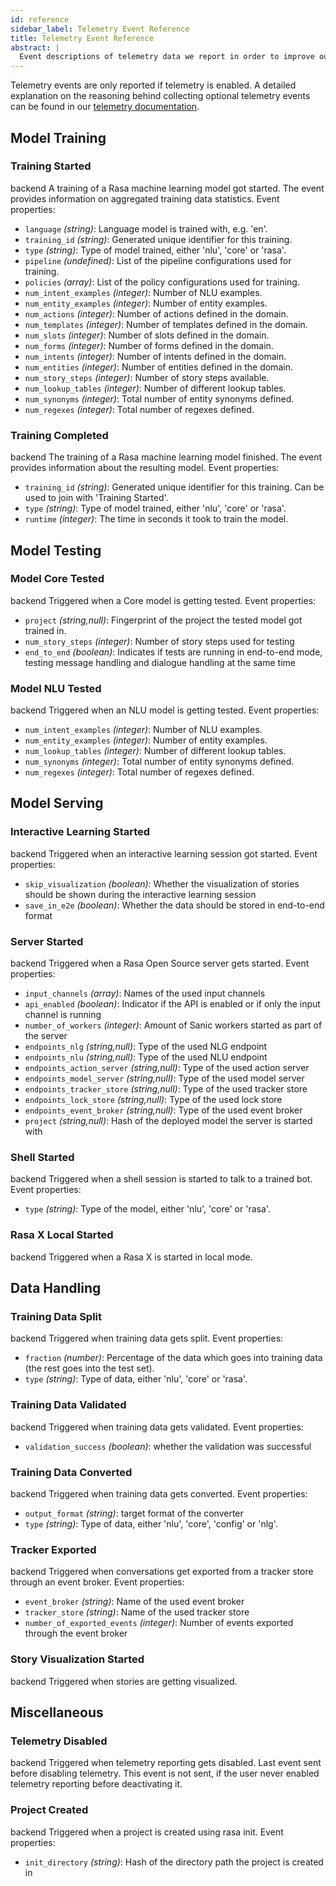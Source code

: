 ```yaml
---
id: reference
sidebar_label: Telemetry Event Reference
title: Telemetry Event Reference
abstract: |
  Event descriptions of telemetry data we report in order to improve our products.
---
```

Telemetry events are only reported if telemetry is enabled. A detailed explanation 
on the reasoning behind collecting optional telemetry events can be found in our 
[telemetry documentation](./telemetry.mdx).



## Model Training

### Training Started
<span class="badge badge--primary">backend</span> A training of a Rasa machine learning model got started. The event provides information on aggregated training data statistics.
Event properties:

- `language` *(string)*: Language model is trained with, e.g. 'en'.
- `training_id` *(string)*: Generated unique identifier for this training.
- `type` *(string)*: Type of model trained, either 'nlu', 'core' or 'rasa'.
- `pipeline` *(undefined)*: List of the pipeline configurations used for training.
- `policies` *(array)*: List of the policy configurations used for training.
- `num_intent_examples` *(integer)*: Number of NLU examples.
- `num_entity_examples` *(integer)*: Number of entity examples.
- `num_actions` *(integer)*: Number of actions defined in the domain.
- `num_templates` *(integer)*: Number of templates defined in the domain.
- `num_slots` *(integer)*: Number of slots defined in the domain.
- `num_forms` *(integer)*: Number of forms defined in the domain.
- `num_intents` *(integer)*: Number of intents defined in the domain.
- `num_entities` *(integer)*: Number of entities defined in the domain.
- `num_story_steps` *(integer)*: Number of story steps available.
- `num_lookup_tables` *(integer)*: Number of different lookup tables.
- `num_synonyms` *(integer)*: Total number of entity synonyms defined.
- `num_regexes` *(integer)*: Total number of regexes defined.



### Training Completed
<span class="badge badge--primary">backend</span> The training of a Rasa machine learning model finished. The event provides information about the resulting model.
Event properties:

- `training_id` *(string)*: Generated unique identifier for this training. Can be used to join with 'Training Started'.
- `type` *(string)*: Type of model trained, either 'nlu', 'core' or 'rasa'.
- `runtime` *(integer)*: The time in seconds it took to train the model.




## Model Testing

### Model Core Tested
<span class="badge badge--primary">backend</span> Triggered when a Core model is getting tested.
Event properties:

- `project` *(string,null)*: Fingerprint of the project the tested model got trained in.
- `num_story_steps` *(integer)*: Number of story steps used for testing
- `end_to_end` *(boolean)*: Indicates if tests are running in end-to-end mode, testing message handling and dialogue handling at the same time



### Model NLU Tested
<span class="badge badge--primary">backend</span> Triggered when an NLU model is getting tested.
Event properties:

- `num_intent_examples` *(integer)*: Number of NLU examples.
- `num_entity_examples` *(integer)*: Number of entity examples.
- `num_lookup_tables` *(integer)*: Number of different lookup tables.
- `num_synonyms` *(integer)*: Total number of entity synonyms defined.
- `num_regexes` *(integer)*: Total number of regexes defined.




## Model Serving

### Interactive Learning Started
<span class="badge badge--primary">backend</span> Triggered when an interactive learning session got started.
Event properties:

- `skip_visualization` *(boolean)*: Whether the visualization of stories should be shown during the interactive learning session
- `save_in_e2e` *(boolean)*: Whether the data should be stored in end-to-end format



### Server Started
<span class="badge badge--primary">backend</span> Triggered when a Rasa Open Source server gets started.
Event properties:

- `input_channels` *(array)*: Names of the used input channels
- `api_enabled` *(boolean)*: Indicator if the API is enabled or if only the input channel is running
- `number_of_workers` *(integer)*: Amount of Sanic workers started as part of the server
- `endpoints_nlg` *(string,null)*: Type of the used NLG endpoint
- `endpoints_nlu` *(string,null)*: Type of the used NLU endpoint
- `endpoints_action_server` *(string,null)*: Type of the used action server
- `endpoints_model_server` *(string,null)*: Type of the used model server
- `endpoints_tracker_store` *(string,null)*: Type of the used tracker store
- `endpoints_lock_store` *(string,null)*: Type of the used lock store
- `endpoints_event_broker` *(string,null)*: Type of the used event broker
- `project` *(string,null)*: Hash of the deployed model the server is started with



### Shell Started
<span class="badge badge--primary">backend</span> Triggered when a shell session is started to talk to a trained bot.
Event properties:

- `type` *(string)*: Type of the model, either 'nlu', 'core' or 'rasa'.



### Rasa X Local Started
<span class="badge badge--primary">backend</span> Triggered when a Rasa X is started in local mode.




## Data Handling

### Training Data Split
<span class="badge badge--primary">backend</span> Triggered when training data gets split.
Event properties:

- `fraction` *(number)*: Percentage of the data which goes into training data (the rest goes into the test set).
- `type` *(string)*: Type of data, either 'nlu', 'core' or 'rasa'.



### Training Data Validated
<span class="badge badge--primary">backend</span> Triggered when training data gets validated.
Event properties:

- `validation_success` *(boolean)*: whether the validation was successful



### Training Data Converted
<span class="badge badge--primary">backend</span> Triggered when training data gets converted.
Event properties:

- `output_format` *(string)*: target format of the converter
- `type` *(string)*: Type of data, either 'nlu', 'core', 'config' or 'nlg'.



### Tracker Exported
<span class="badge badge--primary">backend</span> Triggered when conversations get exported from a tracker store through an event broker.
Event properties:

- `event_broker` *(string)*: Name of the used event broker
- `tracker_store` *(string)*: Name of the used tracker store
- `number_of_exported_events` *(integer)*: Number of events exported through the event broker



### Story Visualization Started
<span class="badge badge--primary">backend</span> Triggered when stories are getting visualized.




## Miscellaneous

### Telemetry Disabled
<span class="badge badge--primary">backend</span> Triggered when telemetry reporting gets disabled. Last event sent before disabling telemetry. This event is not sent, if the user never enabled telemetry reporting before deactivating it.



### Project Created
<span class="badge badge--primary">backend</span> Triggered when a project is created using rasa init.
Event properties:

- `init_directory` *(string)*: Hash of the directory path the project is created in


